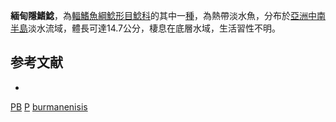 {{Speciesbox 
| taxon = Pterocryptis burmanensis
| status = DD
| status_system = IUCN3.1
| authority = [[Thant|Thant]], 1966
| synonyms = *''Silurus burmanensis'', Thant, 1966
}}

'''緬甸隱鰭鯰'''，為[[輻鰭魚綱|輻鰭魚綱]][[鯰形目|鯰形目]][[鯰科|鯰科]]的其中一[[種|種]]，為熱帶淡水魚，分布於[[亞洲|亞洲]][[中南半島|中南半島]]淡水流域，體長可達14.7公分，棲息在底層水域，生活習性不明。

==参考文献==
*{{FishBase_species|genus=Pterocryptis|species=burmanensis|year=2015|month=8}}

{{Taxonbar}}

[[Category:IUCN红色名录数据缺乏物种|PB]]
[[Category:1966年描述的鱼类|P]]
[[Category:隱鰭鯰屬|burmanenisis]]